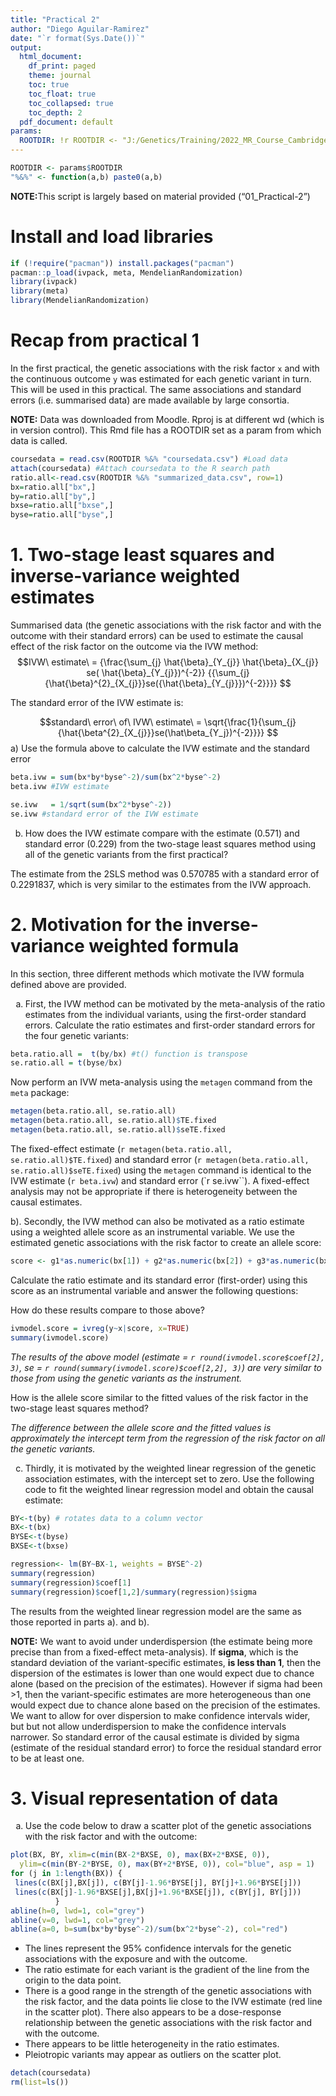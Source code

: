 ```yaml
---
title: "Practical 2"
author: "Diego Aguilar-Ramirez"
date: "`r format(Sys.Date())`"
output:
  html_document:
    df_print: paged
    theme: journal
    toc: true
    toc_float: true
    toc_collapsed: true
    toc_depth: 2
  pdf_document: default
params: 
  ROOTDIR: !r ROOTDIR <- "J:/Genetics/Training/2022_MR_Course_Cambridge/04_Practical-1/"
---
```



```r
ROOTDIR <- params$ROOTDIR
"%&%" <- function(a,b) paste0(a,b)
```

**NOTE:**This script is largely based on material provided ("01_Practical-2") 

# Install and load libraries 

```r
if (!require("pacman")) install.packages("pacman")
pacman::p_load(ivpack, meta, MendelianRandomization)
library(ivpack)
library(meta)
library(MendelianRandomization)
```

# Recap from practical 1
In the first practical, the genetic associations with the risk factor `x` and with the continuous outcome `y` was estimated for each genetic variant in turn. This will be used in this practical. The same associations and standard errors (i.e. summarised data) are made available by large consortia.


**NOTE:** Data was downloaded from Moodle. Rproj is at different wd (which is in version control). This Rmd file has a ROOTDIR set as a param from which data is called.  

```r
coursedata = read.csv(ROOTDIR %&% "coursedata.csv") #Load data
attach(coursedata) #Attach coursedata to the R search path 
ratio.all<-read.csv(ROOTDIR %&% "summarized_data.csv", row=1)
bx=ratio.all["bx",]
by=ratio.all["by",]
bxse=ratio.all["bxse",]
byse=ratio.all["byse",]
```
# 1. Two-stage least squares and inverse-variance weighted estimates
Summarised data (the genetic associations with the risk factor and with the outcome with their standard errors) can be used to estimate the causal effect of the risk factor on the outcome via the IVW method:
$$IVW\ estimate\  =  {\frac{\sum_{j} \hat{\beta}_{Y_{j}} \hat{\beta}_{X_{j}} se( \hat{\beta}_{Y_{j}})^{-2}}
{{\sum_{j}{\hat{\beta}^{2}_{X_{j}}}se({\hat{\beta}_{Y_{j}}})^{-2}}}} $$

The standard error of the IVW estimate is:

$$standard\ error\ of\ IVW\ estimate\ = \sqrt{\frac{1}{\sum_{j}{\hat{\beta^{2}_{X_{j}}}se(\hat\beta_{Y_j})^{-2}}}}  $$
a) Use the formula above to calculate the IVW estimate and the standard error
```r
beta.ivw = sum(bx*by*byse^-2)/sum(bx^2*byse^-2)
beta.ivw #IVW estimate 
```
```r
se.ivw   = 1/sqrt(sum(bx^2*byse^-2))
se.ivw #standard error of the IVW estimate 
```

b) How does the IVW estimate compare with the estimate (0.571) and standard error (0.229) from the two-stage least squares method using all of the genetic variants from the first practical?

The estimate from the 2SLS method was 0.570785 with a standard error of 0.2291837, which is very similar to the estimates from the IVW approach.

# 2. Motivation for the inverse-variance weighted formula
In this section, three different methods which motivate the IVW formula defined above are provided.

a) First, the IVW method can be motivated by the meta-analysis of the ratio estimates from the individual variants, using the first-order standard errors. Calculate the ratio estimates and first-order standard errors for the four genetic variants:

```r
beta.ratio.all =  t(by/bx) #t() function is transpose
se.ratio.all = t(byse/bx)
```

Now perform an IVW meta-analysis using the `metagen` command from the `meta` package:

```r
metagen(beta.ratio.all, se.ratio.all)
metagen(beta.ratio.all, se.ratio.all)$TE.fixed
metagen(beta.ratio.all, se.ratio.all)$seTE.fixed
```

The fixed-effect estimate (`r metagen(beta.ratio.all, se.ratio.all)$TE.fixed`) and standard error (`r metagen(beta.ratio.all, se.ratio.all)$seTE.fixed`) using the `metagen` command is identical to the IVW estimate (`r beta.ivw`) and standard error (`r se.ivw``). A fixed-effect analysis may not be appropriate if there is heterogeneity between the causal estimates.  

b). Secondly, the IVW method can also be motivated as a ratio estimate using a weighted allele score as an instrumental variable. We use the estimated genetic associations with the risk factor to create an allele score:

```r
score <- g1*as.numeric(bx[1]) + g2*as.numeric(bx[2]) + g3*as.numeric(bx[3]) + g4*as.numeric(bx[4])
```

Calculate the ratio estimate and its standard error (first-order) using this score as an instrumental variable and answer the following questions:

How do these results compare to those above?

```r
ivmodel.score = ivreg(y~x|score, x=TRUE)
summary(ivmodel.score)
```

_The results of the above model (estimate = `r round(ivmodel.score$coef[2], 3)`, se = `r round(summary(ivmodel.score)$coef[2,2], 3)`) are very similar to those from using the genetic variants as the instrument._

How is the allele score similar to the fitted values of the risk factor in the two-stage least squares method?

_The difference between the allele score and the fitted values is approximately the intercept term from the regression of the risk factor on all the genetic variants._

c) Thirdly, it is motivated by the weighted linear regression of the genetic association estimates, with the intercept set to zero. Use the following code to fit the weighted linear regression model and obtain the causal estimate:

```r
BY<-t(by) # rotates data to a column vector
BX<-t(bx)
BYSE<-t(byse)
BXSE<-t(bxse)

regression<- lm(BY~BX-1, weights = BYSE^-2)
summary(regression) 
summary(regression)$coef[1]   
summary(regression)$coef[1,2]/summary(regression)$sigma 
```

The results from the weighted linear regression model are the same as those reported in parts a). and b).

**NOTE:** We want to avoid under underdispersion (the estimate being more precise than from a fixed-effect meta-analysis). If **sigma**, which is the standard deviation of the variant-specific estimates, **is less than 1**, then the dispersion of the estimates is lower than one would expect due to chance alone (based on the precision of the estimates). However if sigma had been >1, then the variant-specific estimates are more heterogeneous than one would expect due to chance alone based on the precision of the estimates. We want to allow for over dispersion to make confidence intervals wider, but but not allow underdispersion to make the confidence intervals narrower. So standard error of the causal estimate is divided by sigma (estimate of the residual standard error) to force the residual standard error to be at least one.


# 3. Visual representation of data
a) Use the code below to draw a scatter plot of the genetic associations with the risk factor and with the outcome:

```r
plot(BX, BY, xlim=c(min(BX-2*BXSE, 0), max(BX+2*BXSE, 0)),
  ylim=c(min(BY-2*BYSE, 0), max(BY+2*BYSE, 0)), col="blue", asp = 1)
for (j in 1:length(BX)) {
 lines(c(BX[j],BX[j]), c(BY[j]-1.96*BYSE[j], BY[j]+1.96*BYSE[j]))
 lines(c(BX[j]-1.96*BXSE[j],BX[j]+1.96*BXSE[j]), c(BY[j], BY[j]))
          }
abline(h=0, lwd=1, col="grey")
abline(v=0, lwd=1, col="grey")
abline(a=0, b=sum(bx*by*byse^-2)/sum(bx^2*byse^-2), col="red")
```

- The lines represent the 95% confidence intervals for the genetic associations with the exposure and with the outcome.
- The ratio estimate for each variant is the gradient of the line from the origin to the data point.
- There is a good range in the strength of the genetic associations with the risk factor, and the data points lie close to the IVW estimate (red line in the scatter plot). There also appears to be a dose-response relationship between the genetic associations with the risk factor and with the outcome.
- There appears to be little heterogeneity in the ratio estimates.
- Pleiotropic variants may appear as outliers on the scatter plot.

```r
detach(coursedata)
rm(list=ls())
```